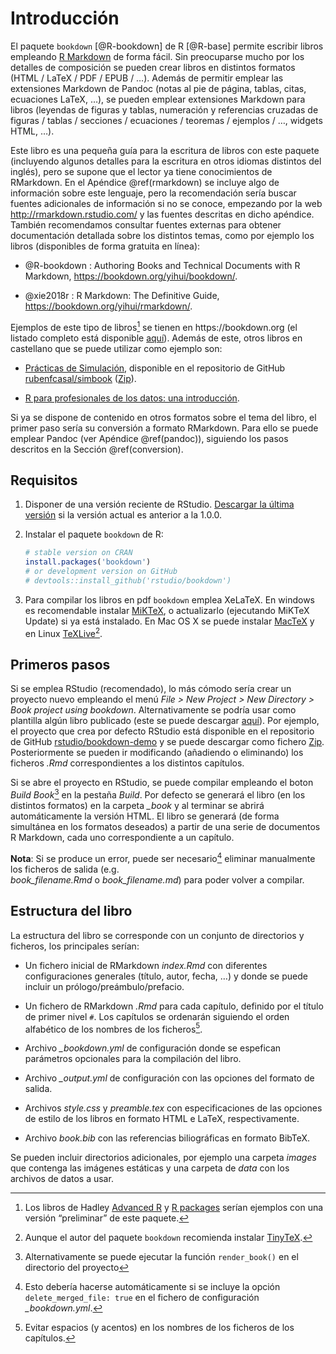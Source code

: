 # Introducción {#intro}

El paquete `bookdown` [@R-bookdown] de R [@R-base] permite escribir libros empleando 
[R Markdown](http://rmarkdown.rstudio.com) de forma fácil. 
Sin preocuparse mucho por los detalles de composición 
se pueden crear libros en distintos formatos (HTML / LaTeX / PDF / EPUB / ...). 
Además de permitir emplear las extensiones Markdown de Pandoc 
(notas al pie de página, tablas, citas, ecuaciones LaTeX, …), 
se pueden emplear extensiones Markdown para libros 
(leyendas de figuras y tablas, numeración y referencias cruzadas de figuras / tablas / secciones / ecuaciones / teoremas / ejemplos / ..., widgets HTML, ...).

Este libro es una pequeña guía para la escritura de libros con este paquete
(incluyendo algunos detalles para la escritura en otros idiomas distintos del inglés),
pero se supone que el lector ya tiene conocimientos de RMarkdown. 
En el Apéndice \@ref(rmarkdown) se incluye algo de información sobre este lenguaje,
pero la recomendación sería buscar fuentes adicionales de información si no se conoce,
empezando por la web <http://rmarkdown.rstudio.com/> y las fuentes descritas en dicho apéndice.
También recomendamos consultar fuentes externas para obtener documentación detallada sobre los distintos temas, como por ejemplo los libros (disponibles de forma gratuita en línea):

- @R-bookdown : Authoring Books and Technical Documents with R Markdown, 
  <https://bookdown.org/yihui/bookdown/>.

- @xie2018r : R Markdown: The Definitive Guide, 
  <https://bookdown.org/yihui/rmarkdown/>.


Ejemplos de este tipo de libros^[Los libros de Hadley [Advanced R](http://adv-r.had.co.nz) y [R packages](http://r-pkgs.had.co.nz)
serían ejemplos con una versión "preliminar" de este paquete.]
se tienen en https://bookdown.org (el listado completo está disponible [aquí](https://bookdown.org/home/archive/)).
Además de este, otros libros en castellano que se puede utilizar como ejemplo son:

- [Prácticas de Simulación](https://rubenfcasal.github.io/simbook),
  disponible en el repositorio de GitHub
  [rubenfcasal/simbook](https://github.com/rubenfcasal/simbook) 
  ([Zip](https://github.com/rubenfcasal/simbook/archive/master.zip)).
  
- [R para profesionales de los datos: una introducción](https://www.datanalytics.com/libro_r/index.html).

Si ya se dispone de contenido en otros formatos sobre el tema del libro, 
el primer paso sería su conversión a formato RMarkdown. Para ello se puede emplear Pandoc (ver Apéndice \@ref(pandoc)),
siguiendo los pasos descritos en la Sección \@ref(conversion).

## Requisitos {#requisitos}

1. Disponer de una versión reciente de RStudio. [Descargar la última versión](https://www.rstudio.com/products/rstudio/download/) si la versión actual es anterior a la 1.0.0.
1. Instalar el paquete `bookdown` de R:

    ```r
    # stable version on CRAN
    install.packages('bookdown')
    # or development version on GitHub
    # devtools::install_github('rstudio/bookdown')
    ```

1. Para compilar los libros en pdf `bookdown` emplea XeLaTeX. En windows es recomendable instalar [MiKTeX](https://miktex.org/download), o actualizarlo (ejecutando MiKTeX Update) si ya está instalado. En Mac OS X se puede instalar [MacTeX](http://www.tug.org/mactex/) y en Linux [TeXLive](http://www.tug.org/texlive)^[Aunque el autor del paquete `bookdown` recomienda instalar [TinyTeX](https://yihui.name/tinytex).].

## Primeros pasos

Si se emplea RStudio (recomendado), lo más cómodo sería crear un proyecto nuevo
empleando el menú *File > New Project > New Directory > Book project using bookdown*.
Alternativamente se podría usar como plantilla algún libro publicado 
(este se puede descargar [aquí](https://github.com/rubenfcasal/bookdown_intro/archive/master.zip)).
Por ejemplo, el proyecto que crea por defecto RStudio está disponible en el repositorio de GitHub [rstudio/bookdown-demo](https://github.com/rstudio/bookdown-demo) y se puede descargar como fichero
[Zip](https://github.com/rstudio/bookdown-demo/archive/master.zip).
Posteriormente se pueden ir modificando (añadiendo o eliminando) los ficheros
*.Rmd* correspondientes a los distintos capítulos.

Si se abre el proyecto en RStudio, se puede compilar empleando el boton *Build Book*^[Alternativamente se puede ejecutar la función `render_book()` en el directorio del proyecto]
en la pestaña *Build*.
Por defecto se generará el libro (en los distintos formatos) 
en la carpeta *\_book* y al terminar se abrirá automáticamente la versión HTML.
El libro se generará (de forma simultánea en los formatos deseados) a partir de una serie de documentos R Markdown, cada uno correspondiente a un capítulo.

**Nota**: Si se produce un error, puede ser necesario^[Esto debería hacerse automáticamente 
si se incluye la opción `delete_merged_file: true` en el fichero de configuración *\_bookdown.yml*.]
eliminar manualmente los ficheros de salida (e.g.  
*book_filename.Rmd* o *book_filename.md*) para poder volver a compilar.

<!---
Esto es un comentario de bloque

Cuando se ejecuta la compilación, por defecto se combinan todos los archivos en un `Rmd` y se procede como en R Markdown (Ver Figura 1), estrategia "Merge and Knit". Alternativamente, se puede usar `K-M` ("Knit and Merge"). La diferencia principal es que en `M-K` se corre todo en una única sesión de R.

![**Figura 1**. How to work `Merge and Knit`](bookdown-M-K.png)

![**Figura 2**. How to work ` Knit and Merge`](bookdown-K-M.png)
-->

## Estructura del libro

La estructura del libro se corresponde con un conjunto de directorios y ficheros, los principales serían:

- Un fichero inicial de RMarkdown *index.Rmd* con diferentes configuraciones generales (título, autor, fecha, ...) y donde se puede incluir un prólogo/preámbulo/prefacio. 

- Un fichero de RMarkdown *.Rmd* para cada capítulo, definido por el título de primer nivel `#`. Los capítulos se ordenarán siguiendo el orden alfabético de los nombres de los ficheros^[Evitar espacios (y acentos) en los nombres de los ficheros de los capítulos.].

- Archivo *\_bookdown.yml* de configuración donde se espefican parámetros opcionales para la compilación del libro.

- Archivo *\_output.yml* de configuración con las opciones del formato de salida.

- Archivos *style.css* y *preamble.tex* con especificaciones de las opciones de estilo de los libros en formato HTML e LaTeX, respectivamente.

- Archivo *book.bib* con las referencias biliográficas en formato BibTeX.

Se pueden incluir directorios adicionales, por ejemplo una carpeta *images* que contenga las
imágenes estáticas y una carpeta de *data* con los archivos de datos a usar.


